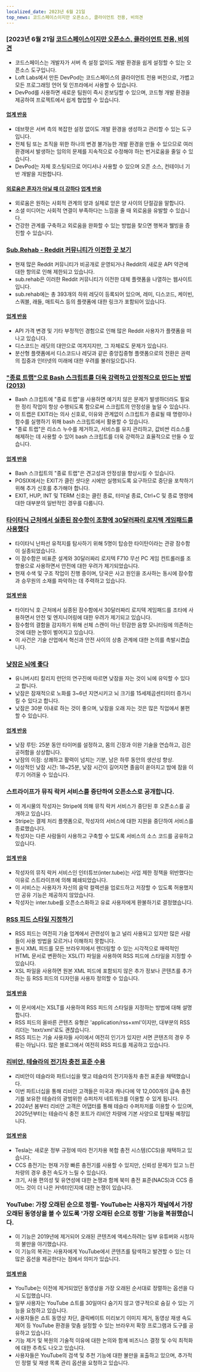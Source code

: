 ```yaml
---
localized_date: 2023년 6월 21일
top_news: 코드스페이스이지만 오픈소스, 클라이언트 전용, 비의견
---
```




<CallToAction />

<Steps>

### [2023년 6월 21일 [코드스페이스이지만 오픈소스, 클라이언트 전용, 비의견](https://devpod.sh/)

- 코드스페이스는 개발자가 서버 측 설정 없이도 개발 환경을 쉽게 설정할 수 있는 오픈소스 도구입니다.
- Loft Labs에서 만든 DevPod는 코드스페이스의 클라이언트 전용 버전으로, 가볍고 모든 프로그래밍 언어 및 인프라에서 사용할 수 있습니다.
- DevPod를 사용하면 새로운 팀원이 즉시 온보딩할 수 있으며, 코드형 개발 환경을 제공하여 프로젝트에서 쉽게 협업할 수 있습니다.

#### [업계 반응](http://news.ycombinator.com/item?id=36407477)

- 데브팟은 서버 측의 복잡한 설정 없이도 개발 환경을 생성하고 관리할 수 있는 도구입니다.
- 전체 팀 또는 조직을 위한 하나의 변경 불가능한 개발 환경을 만들 수 있으므로 여러 환경에서 발생하는 임의의 문제를 지속적으로 수정해야 하는 번거로움을 줄일 수 있습니다.
- DevPod는 자체 호스팅되므로 어디서나 사용할 수 있으며 오픈 소스, 컨테이너 기반 개발을 지원합니다.

#### [외로움은 혼자가 아닐 때 더 강하다](https://pubmed.ncbi.nlm.nih.gov/37293324/) [업계 반응](http://news.ycombinator.com/item?id=36403280)

- 외로움은 원하는 사회적 관계의 양과 실제로 얻은 양 사이의 단절감을 말합니다.
- 소셜 미디어는 사회적 연결이 부족하다는 느낌을 줄 때 외로움을 유발할 수 있습니다.
- 건강한 관계를 구축하고 외로움을 완화할 수 있는 방법을 찾으면 행복과 웰빙을 증진할 수 있습니다.

### [Sub.Rehab - Reddit 커뮤니티가 이전한 곳 보기](https://sub.rehab/)

- 현재 많은 Reddit 커뮤니티가 비공개로 운영되거나 Reddit의 새로운 API 약관에 대한 항의로 인해 제한되고 있습니다.
- sub.rehab은 이러한 Reddit 커뮤니티가 이전한 대체 플랫폼을 나열하는 웹사이트입니다.
- sub.rehab에는 총 393개의 하위 레딧이 등록되어 있으며, 레미, 디스코드, 케이빈, 스쿼블, 래들, 매트릭스 등의 플랫폼에 대한 링크가 포함되어 있습니다.

#### [업계 반응](http://news.ycombinator.com/item?id=36401999)

- API 가격 변경 및 기타 부정적인 경험으로 인해 많은 Reddit 사용자가 플랫폼을 떠나고 있습니다.
- 디스코드는 레딧의 대안으로 여겨지지만, 그 자체로도 문제가 있습니다.
- 분산형 플랫폼에서 디스코드나 레딧과 같은 중앙집중형 플랫폼으로의 전환은 권력의 집중과 인터넷의 미래에 대한 우려를 불러일으킵니다.

### ["종료 트랩"으로 Bash 스크립트를 더욱 강력하고 안정적으로 만드는 방법 (2013)](http://redsymbol.net/articles/bash-exit-traps/)

- Bash 스크립트에 "종료 트랩"을 사용하면 예기치 않은 문제가 발생하더라도 필요한 정리 작업이 항상 수행되도록 함으로써 스크립트의 안정성을 높일 수 있습니다.
- 이 트랩은 EXIT라는 의사 신호로, 이유와 관계없이 스크립트가 종료될 때 명령이나 함수를 실행하기 위해 bash 스크립트에서 활용할 수 있습니다.
- "종료 트랩"은 리소스 누수를 제거하고, 서비스를 유지 관리하고, 값비싼 리소스를 해제하는 데 사용할 수 있어 bash 스크립트를 더욱 강력하고 효율적으로 만들 수 있습니다.

#### [업계 반응](http://news.ycombinator.com/item?id=36400465)

- Bash 스크립트의 "종료 트랩"은 견고성과 안정성을 향상시킬 수 있습니다.
- POSIX에서는 EXIT가 클린 셧다운 시에만 실행되도록 요구하므로 중단을 포착하기 위해 추가 신호를 추가해야 합니다.
- EXIT, HUP, INT 및 TERM 신호는 클린 종료, 터미널 종료, Ctrl+C 및 종료 명령에 대한 대부분의 일반적인 경우를 다룹니다.

### [타이타닉 근처에서 실종된 잠수함이 조향에 30달러짜리 로지텍 게임패드를 사용했다](https://arstechnica.com/gaming/2023/06/submarine-missing-near-titanic-used-a-30-logitech-gamepad-for-steering/)

- 타이타닉 난파선 유적지를 탐사하기 위해 5명이 탑승한 타이탄이라는 관광 잠수함이 실종되었습니다.
- 이 잠수함은 비표준 설계와 30달러짜리 로지텍 F710 무선 PC 게임 컨트롤러를 조향용으로 사용하면서 안전에 대한 우려가 제기되었습니다.
- 현재 수색 및 구조 작업이 진행 중이며, 당국은 사고 원인을 조사하는 동시에 잠수함과 승무원의 소재를 파악하는 데 주력하고 있습니다.

#### [업계 반응](http://news.ycombinator.com/item?id=36407781)

- 타이타닉 호 근처에서 실종된 잠수함에서 30달러짜리 로지텍 게임패드를 조타에 사용하면서 안전 및 엔지니어링에 대한 우려가 제기되고 있습니다.
- 잠수함의 결함을 감지하기 위해 선체 스캔이 아닌 민감한 음향 모니터링에 의존하는 것에 대한 논쟁이 벌어지고 있습니다.
- 이 사건은 기술 산업에서 혁신과 안전 사이의 상충 관계에 대한 논의를 촉발시켰습니다.

### [낮잠은 뇌에 좋다](https://www.bbc.com/news/health-65950168)

- 유니버시티 칼리지 런던의 연구진에 따르면 낮잠을 자는 것이 뇌에 유익할 수 있다고 합니다.
- 낮잠은 잠재적으로 노화를 3~6년 지연시키고 뇌 크기를 15세제곱센티미터 증가시킬 수 있다고 합니다.
- 낮잠은 30분 이내로 하는 것이 좋으며, 낮잠을 오래 자는 것은 많은 직업에서 불편할 수 있습니다.

#### [업계 반응](http://news.ycombinator.com/item?id=36399503)

- 낮잠 루틴: 25분 동안 타이머를 설정하고, 몸의 긴장과 이완 기술을 연습하고, 검은 공허함을 상상합니다.
- 낮잠의 이점: 상쾌하고 활력이 넘치는 기분, 남은 하루 동안의 생산성 향상.
- 이상적인 낮잠 시간: 18~25분, 낮잠 시간이 길어지면 졸음이 쏟아지고 밤에 잠을 이루기 어려울 수 있습니다.

### 스트라이프가 뮤직 락커 서비스를 중단하여 오픈소스로 공개합니다.

- 이 게시물의 작성자는 Stripe에 의해 뮤직 락커 서비스가 중단된 후 오픈소스를 공개하고 있습니다.
- Stripe는 결제 처리 플랫폼으로, 작성자의 서비스에 대한 지원을 중단하여 서비스를 종료했습니다.
- 작성자는 다른 사람들이 사용하고 구축할 수 있도록 서비스의 소스 코드를 공유하고 있습니다.

#### [업계 반응](http://news.ycombinator.com/item?id=36403607)

- 작성자의 뮤직 락커 서비스인 인터튜브(inter.tube)는 사업 제한 정책을 위반했다는 이유로 스트라이프에 의해 폐쇄되었습니다.
- 이 서비스는 사용자가 자신의 음악 컬렉션을 업로드하고 저장할 수 있도록 허용했지만 공유 기능은 제공하지 않았습니다.
- 작성자는 inter.tube를 오픈소스화하고 유료 사용자에게 환불하기로 결정했습니다.

### [RSS 피드 스타일 지정하기](https://darekkay.com/blog/rss-styling/)

- RSS 피드는 여전히 기술 업계에서 관련성이 높고 널리 사용되고 있지만 많은 사람들이 사용 방법을 모르거나 이해하지 못합니다.
- 원시 XML 피드를 모든 브라우저에서 렌더링할 수 있는 시각적으로 매력적인 HTML 문서로 변환하는 XSL(T) 파일을 사용하여 RSS 피드에 스타일을 지정할 수 있습니다.
- XSL 파일을 사용하면 원본 XML 피드에 포함되지 않은 추가 정보나 콘텐츠를 추가하는 등 RSS 피드의 디자인을 사용자 정의할 수 있습니다.

#### [업계 반응](http://news.ycombinator.com/item?id=36401854)

- 이 문서에서는 XSLT를 사용하여 RSS 피드의 스타일을 지정하는 방법에 대해 설명합니다.
- RSS 피드의 올바른 콘텐츠 유형은 'application/rss+xml'이지만, 대부분의 RSS 리더는 'text/xml'로도 괜찮습니다.
- RSS 피드는 기술 사용자들 사이에서 여전히 인기가 있지만 서면 콘텐츠의 경우 주류는 아닙니다. 많은 블로그에서 여전히 RSS 피드를 제공하고 있습니다.

### [리비안, 테슬라의 전기차 충전 표준 수용](https://ev-edition.com/2023/06/rivian-joins-forces-with-tesla-embracing-their-charging-standard-for-electric-vehicles/)

- 리비안이 테슬라와 파트너십을 맺고 테슬라의 전기자동차 충전 표준을 채택했습니다.
- 이번 파트너십을 통해 리비안 고객들은 미국과 캐나다에 약 12,000개의 급속 충전기를 보유한 테슬라의 광범위한 슈퍼차저 네트워크를 이용할 수 있게 됩니다.
- 2024년 봄부터 리비안 고객은 어댑터를 통해 테슬라 수퍼차저를 이용할 수 있으며, 2025년부터는 테슬라식 충전 포트가 리비안 차량에 기본 사양으로 탑재될 예정입니다.

#### [업계 반응](http://news.ycombinator.com/item?id=36403494)

- Tesla는 새로운 정부 규정에 따라 전기차용 복합 충전 시스템(CCS)을 채택하고 있습니다.
- CCS 충전기는 현재 가장 빠른 충전기를 사용할 수 있지만, 신뢰성 문제가 있고 느린 차량의 경우 충전 속도가 느릴 수 있습니다.
- 크기, 사용 편의성 및 유연성에 대한 논쟁과 함께 북미 충전 표준(NACS)과 CCS 중 어느 것이 더 나은 커넥터인지에 대한 논쟁이 있습니다.

### YouTube: 가장 오래된 순으로 정렬- YouTube는 사용자가 채널에서 가장 오래된 동영상을 볼 수 있도록 '가장 오래된 순으로 정렬' 기능을 복원했습니다.

- 이 기능은 2019년에 제거되어 오래된 콘텐츠에 액세스하려는 일부 유튜버와 시청자의 불만을 야기했습니다.
- 이 기능의 복귀는 사용자에게 YouTube에서 콘텐츠를 탐색하고 발견할 수 있는 더 많은 옵션을 제공한다는 점에서 의미가 있습니다.

#### [업계 반응](http://news.ycombinator.com/item?id=36410777)

- YouTube는 이전에 제거되었던 동영상을 가장 오래된 순서대로 정렬하는 옵션을 다시 도입했습니다.
- 일부 사용자는 YouTube 쇼트를 30일마다 숨기지 않고 영구적으로 숨길 수 있는 기능을 요청하고 있습니다.
- 사용자들은 쇼트 동영상 차단, 클릭베이트 미리보기 이미지 제거, 동영상 재생 속도 제어 등 YouTube 환경을 맞춤 설정할 수 있는 브라우저 확장 프로그램과 도구를 공유하고 있습니다.
- 기능 제거 및 복원의 기술적 이유에 대한 논의와 함께 비즈니스 결정 및 수익 최적화에 대한 추측도 나오고 있습니다.
- 사용자들은 YouTube의 검색 및 추천 기능에 대한 불만을 표출하고 있으며, 추가적인 정렬 및 재생 목록 관리 옵션을 요청하고 있습니다.

</Steps>
